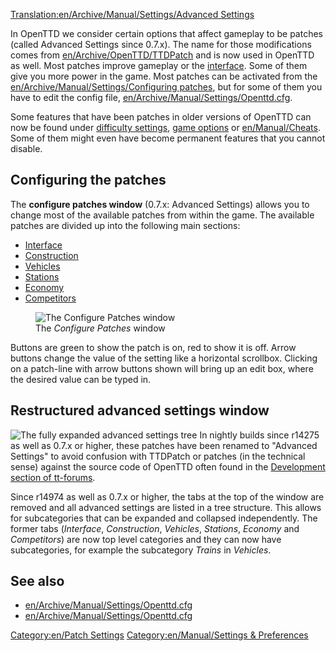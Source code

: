 [[Translation:en/Archive/Manual/Settings/Advanced Settings]]
{{en/Note|Throughout this page "patches" needs to be renamed to "Advanced settings}}

{{en/Manual/Navigation}}

In OpenTTD we consider certain options that affect gameplay to be patches (called Advanced Settings since 0.7.x). The name for those modifications comes from [[en/Archive/OpenTTD/TTDPatch]] and is now used in OpenTTD as well. Most patches improve gameplay or the [[en/Manual/Game interface|interface]]. Some of them give you more power in the game. Most patches can be activated from the [[en/Archive/Manual/Settings/Configuring patches]], but for some of them you have to edit the config file, [[en/Archive/Manual/Settings/Openttd.cfg]].

Some features that have been patches in older versions of OpenTTD can now be found under [[en/Archive/Manual/Settings/Difficulty|difficulty settings]], [[en/Manual/Game options window|game options]] or [[en/Manual/Cheats]]. Some of them might even have become permanent features that you cannot disable.

==Configuring the patches==
The '''configure patches window''' (0.7.x: Advanced Settings) allows you to change most of the available patches from within the game. The available patches are divided up into the following main sections:

*[[en/Archive/Manual/Settings/Advanced Settings/Interface|Interface]]
*[[en/Archive/Manual/Settings/Advanced Settings/Construction|Construction]]
*[[en/Archive/Manual/Settings/Advanced Settings/Vehicles|Vehicles]]
*[[en/Archive/Manual/Settings/Advanced Settings/Stations|Stations]]
*[[en/Archive/Manual/Settings/Advanced Settings/Economy|Economy]]
*[[en/Archive/Manual/Settings/Advanced Settings/Competitors|Competitors]]
[[File:en/Patches-Interface-0.4.0.png|right|frame|The ''Configure Patches'' window]]

Buttons are green to show the patch is on, red to show it is off. Arrow buttons change the value of the setting like a horizontal scrollbox. Clicking on a patch-line with arrow buttons shown will bring up an edit box, where the desired value can be typed in.

{{en/Archive/Manual/Settings/Patch Config}}
{{en/-}}

== Restructured advanced settings window ==

{{en/Nightly}}
[[File:en/Archive/Manual/Settings/Advanced options full.png|thumb|The fully expanded advanced settings tree]]
In nightly builds since r14275 as well as 0.7.x or higher, these patches have been renamed to "Advanced Settings" to avoid confusion with TTDPatch or patches (in the technical sense) against the source code of OpenTTD often found in the [http://www.tt-forums.net/viewforum.php?f=33 Development section of tt-forums].

Since r14974 as well as 0.7.x or higher, the tabs at the top of the window are removed and all advanced settings are listed in a tree structure. This allows for subcategories that can be expanded and collapsed independently. The former tabs (''Interface'', ''Construction'', ''Vehicles'', ''Stations'', ''Economy'' and ''Competitors'') are now top level categories and they can now have subcategories, for example the subcategory ''Trains'' in ''Vehicles''.



==See also==
*[[en/Archive/Manual/Settings/Openttd.cfg]]
*[[en/Archive/Manual/Settings/Openttd.cfg]]

[[Category:en/Patch Settings]]
[[Category:en/Manual/Settings & Preferences]]